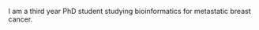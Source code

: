 <link rel="stylesheet" href="styles.css" type="text/css">

I am a third year PhD student studying bioinformatics for metastatic breast cancer.

